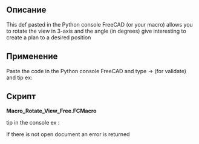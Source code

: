 <languages/>
{{Macro
|Name=Rotate View Free
|Icon=Text_console_python.png
|Description=This def pasted in the Python console FreeCAD (or your macro) allows you to rotate the view in 3-axis and the angle (in degrees) give interesting to create a plan to a desired position
|Author=Yorik
|Version=01.00
|Date=2010-11-17
|FCVersion=All
|SeeAlso=[[Macro Rotate View|Macro Rotate View]] [[File:Macro Rotate View view 90 Degrees.png|24px]]<br />[[Macro_Rotate_ViewAxonometric|Macro_Rotate_ViewAxonometric]] [[File:Macro_Rotate_View_with_Y_pointing_upwards_.png|24px]] [[File:Macro_Rotate_View_with_Z_pointing_upwards_.png|24px]]
}}

==Описание==

This def pasted in the Python console FreeCAD (or your macro) allows you to rotate the view in 3-axis and the angle (in degrees) give interesting to create a plan to a desired position

==Применение==

Paste the code in the Python console FreeCAD and type {{KEY|Enter}} → {{KEY|Enter}} (for validate) and tip ex: {{ColoredText|{{Emphasis|RotateView(0,1,0,45)}} }}
==Скрипт==

'''Macro_Rotate_View_Free.FCMacro'''

{{MacroCode|code=
#Paste in the Python console and tip ex:
#RotateView(0,1,0,45)
def RotateView(axisX=1.0,axisY=0.0,axisZ=0.0,angle=45.0):
    import math
    from pivy import coin
    try:
        cam = Gui.ActiveDocument.ActiveView.getCameraNode()
        rot = coin.SbRotation()
        rot.setValue(coin.SbVec3f(axisX,axisY,axisZ),math.radians(angle))
        nrot = cam.orientation.getValue() * rot
        cam.orientation = nrot
        print( axisX," ",axisY," ",axisZ," ",angle)
    except Exception:
        print( "Not ActiveView ")


}}

tip in the console ex :

{{MacroCode|code=
RotateView(0,1,0,45)
}}

If there is not open document an error is returned

{{clear}}